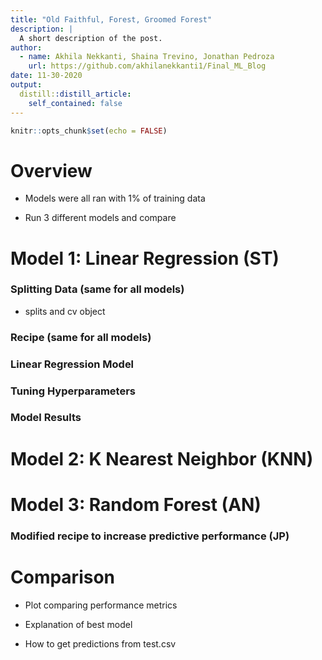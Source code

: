 ```yaml
---
title: "Old Faithful, Forest, Groomed Forest"
description: |
  A short description of the post.
author:
  - name: Akhila Nekkanti, Shaina Trevino, Jonathan Pedroza
    url: https://github.com/akhilanekkanti1/Final_ML_Blog
date: 11-30-2020
output:
  distill::distill_article:
    self_contained: false
---
```


```r
knitr::opts_chunk$set(echo = FALSE)
```

# Overview

+ Models were all ran with 1% of training data 

+ Run 3 different models and compare 

# Model 1: Linear Regression (ST)

### Splitting Data (same for all models)

+ splits and cv object

### Recipe (same for all models)

### Linear Regression Model

### Tuning Hyperparameters

### Model Results

# Model 2: K Nearest Neighbor (KNN)


# Model 3: Random Forest (AN)

### Modified recipe to increase predictive performance (JP)

# Comparison

+ Plot comparing performance metrics

+ Explanation of best model

+ How to get predictions from test.csv 
